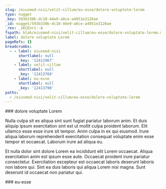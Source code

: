 ```yaml
---
slug: /eiusmod-nisi/velit-cillum/eu-esse/dolore-voluptate-lorem
type: nugget
_key: 593b330b-dc18-44e9-a8ce-a4951e3126ae
_id: nugget/593b330b-dc18-44e9-a8ce-a4951e3126ae
_rev: _iKCEnri--A
fspath: blah/eiusmod-nisi/velit-cillum/eu-esse/dolore-voluptate-lorem.md
label: dolore voluptate Lorem
pageRefs: {}
breadcrumbs:
  - - label: eiusmod-nisi
      shortlabel: null
      _key: '12412967'
    - label: velit-cillum
      shortlabel: null
      _key: '12413769'
    - label: eu-esse
      shortlabel: null
      _key: '12413790'
paths:
  - /eiusmod-nisi/velit-cillum/eu-esse/dolore-voluptate-lorem
---
```


<NuggetArea>
<Nugget slug="/eiusmod-nisi/velit-cillum/eu-esse/dolore-voluptate-lorem" type="nugget" _key="593b330b-dc18-44e9-a8ce-a4951e3126ae" _id="nugget/593b330b-dc18-44e9-a8ce-a4951e3126ae" _rev="_iKCEnri--A" fspath="blah/eiusmod-nisi/velit-cillum/eu-esse/dolore-voluptate-lorem.md" label="dolore voluptate Lorem" paths="/eiusmod-nisi/velit-cillum/eu-esse/dolore-voluptate-lorem">
<NuggetBody>
### dolore voluptate Lorem

Nulla culpa sit ex aliqua sint sunt fugiat pariatur laborum anim. Et duis aliquip ipsum exercitation sint est ut mollit culpa proident laborum. Elit ullamco esse esse irure sit tempor. Anim culpa in ex qui eiusmod. Irure aliqua laborum reprehenderit exercitation consequat voluptate enim esse tempor et occaecat. Laborum irure ad aliqua eu.

Et nulla dolor sint dolore Lorem ea incididunt elit Lorem occaecat. Aliqua exercitation anim est ipsum esse aute. Occaecat proident irure pariatur consectetur. Exercitation excepteur est occaecat laboris deserunt laboris non labore qui. Sint ea duis laboris qui aliqua Lorem nisi magna. Sunt deserunt id occaecat non pariatur qui.

</NuggetBody>
<Breadcrumbs>
<Crumbs>
<Crumb _key="12412967" label="eiusmod-nisi" /><Crumb _key="12413769" label="velit-cillum" /><Crumb _key="12413790" label="eu-esse" />
</Crumbs>
</Breadcrumbs>
</Nugget>

<NuggetsInbound>
</NuggetsInbound>
<NuggetsOutbound>
</NuggetsOutbound>
</NuggetArea>
<PassagesInbound>
<Passage direction="inbound" type="passage" _key="12413790" _id="passage/12413790" _rev="_iKCEnri--_" label="eu-esse" passage="eu-esse" fspath="blah/eiusmod-nisi/velit-cillum/eu-esse" paths="/eiusmod-nisi/velit-cillum/eu-esse" slug="/eiusmod-nisi/velit-cillum/eu-esse">
<NuggetBody>
### eu-esse

</NuggetBody>
<Breadcrumbs>
<Crumbs>
<Crumb _key="12412967" label="eiusmod-nisi" /><Crumb _key="12413769" label="velit-cillum" />
</Crumbs>
</Breadcrumbs>
</Passage>

</PassagesInbound>
<PassagesOutbound>
</PassagesOutbound>